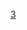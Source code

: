 {{Navbox
| name  = 醚键水解酶类
| title = [[水解酶]]：[[醚键水解酶类]]（[[EC编号|EC]] 3.3）
| titlestyle = background:#ffe777
| groupstyle = background-color:#f6b666
| evenstyle = background:#fff1f1
| listclass = hlist

| group1 = [[酶列表 (EC 3.3)#EC_3.3.1：硫醚与三烷基锍水解酶类|3.3.1]]：水解[[硫醚]]或[[三烷基锍]]
|  list1 = 
* [[腺苷高半胱氨酸酶]]
* [[腺苷甲硫氨酸水解酶]]

| group2 = [[酶列表 (EC 3.3)#EC_3.3.2：醚水解酶类|3.3.2]]：水解醚类
|  list2 = 
* [[异解酶]]
* [[链烯基甘油磷酸胆碱水解酶]]
* [[反-环氧琥珀酸水解酶]]
* [[链烯基甘油磷酸乙醇胺水解酶]]
* [[白三烯A4水解酶|白三烯-A<sub>4</sub>水解酶]]
* [[肝氧蛋白环氧化物水解酶]]
* [[柠檬烯-1,2-环氧化物水解酶]]
* [[微粒体环氧化物水解酶]]
* [[可溶性环氧化物水解酶]]
* [[胆固醇-5,6-氧化物水解酶]]

| group3 =
|  list3 = 

| group4 = 
|  list4 = 

| group5 = 
|  list5 = 

| belowstyle = background-color:#e1a777
| below = {{酶类导航}}

}}<noinclude>
[[Category:酶模板|3]]
</noinclude>